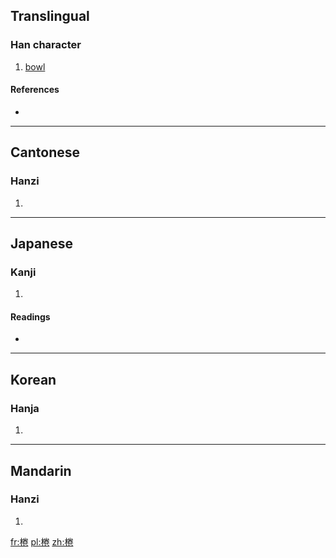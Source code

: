 ==Translingual==

===Han character===
{{Han char|rn=75|rad=木|as=08|sn=12|four=4992<sub>7</sub>|canj=木火手山 (DFQU)}}

# [[bowl]]

====References====
* {{Han ref|kx=0534.060|dkj=14969|dj=0922.050|hdz=21238.020|uh=68EC|ud=26860|bh=D9AF|bd=55727}}

----

==Cantonese==

===Hanzi===
{{yue-hanzi|jyut=|y=hyun1}}

# {{defn|lang=yue|sort=木08}}

----

==Japanese==

===Kanji===
{{ja-kanji|grade=|rs=木08}}

# {{defn|lang=ja|sort=木08}}

====Readings====
* {{ja-readings|on=[[けん]] (ken), [[かん]] (kan)|kun=}}

----

==Korean==

===Hanja===
{{ko-hanja|hangeul=권|eumhun=|rv=gwon|mr=kwŏn|y=kwen}}

# {{defn|lang=ko|sort=木08}}

----

==Mandarin==

===Hanzi===
{{cmn-hanzi|pin=[[quān]] ([[quan1]])|wg=ch'üan<sup>1</sup>}}

# {{defn|lang=cmn|sort=木08}}

[[fr:棬]]
[[pl:棬]]
[[zh:棬]]